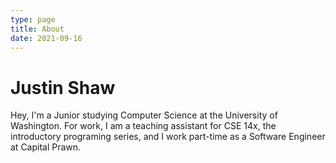 ```yaml
---
type: page
title: About
date: 2021-09-16
---
```


# Justin Shaw

Hey, I'm a Junior studying Computer Science at the University of Washington. For work, I am a teaching assistant for CSE 14x, the introductory programing series, and I work part-time as a Software Engineer at Capital Prawn.
